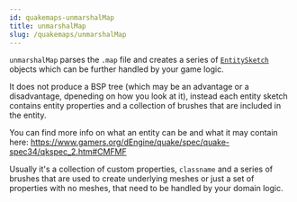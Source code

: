 ```yaml
---
id: quakemaps-unmarshalMap
title: unmarshalMap
slug: /quakemaps/unmarshalMap
---
```


`unmarshalMap` parses the `.map` file and creates a series of
[`EntitySketch`](quakemaps-EntitySketch.type.mdx) objects which can be further
handled by your game logic.

It does not produce a BSP tree (which may be an advantage or a disadvantage,
dpeneding on how you look at it), instead each entity sketch contains entity
properties and a collection of brushes that are included in the entity.

You can find more info on what an entity can be and what it may contain here:
https://www.gamers.org/dEngine/quake/spec/quake-spec34/qkspec_2.htm#CMFMF

Usually it's a collection of custom properties, `classname` and a series of
brushes that are used to create underlying meshes or just a set of properties
with no meshes, that need to be handled by your domain logic.

